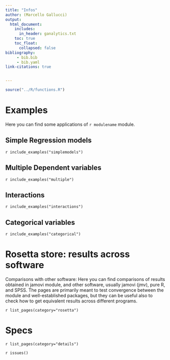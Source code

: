 ```yaml
---
title: "Infos"
author: (Marcello Gallucci)
output: 
  html_document:
    includes:
      in_header: ganalytics.txt
    toc: true
    toc_float:
      collapsed: false
bibliography: 
     - bib.bib
     - bib.yaml
link-citations: true


---
```



```r
source("../R/functions.R")
```


# Examples
Here you can find some applications of `r modulename` module.


## Simple Regression models

`r include_examples("simplemodels")`

## Multiple Dependent variables

`r include_examples("multiple")`

## Interactions

`r include_examples("interactions")`

## Categorical variables

`r include_examples("categorical")`

# Rosetta store: results across software

Comparisons with other software: Here you can find comparisons of  results obtained in jamovi module,  and other software, usually jamovi (jmv), pure R, and SPSS. The pages are primarily meant to test convergence between the module and well-established packages, but they can be useful also to check how to get equivalent results across different programs.


`r list_pages(category="rosetta")`

# Specs

`r list_pages(category="details")`



`r issues()`
